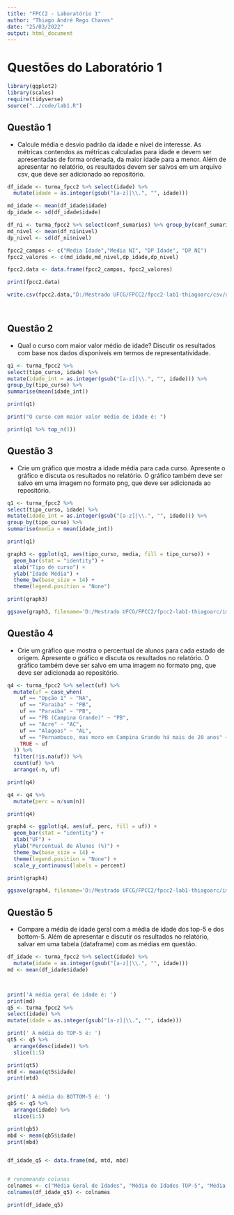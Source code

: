 ```yaml
---
title: "FPCC2 - Laboratório 1"
author: "Thiago André Rego Chaves"
date: "25/03/2022"
output: html_document
---
```


# Questões do Laboratório 1

```r
library(ggplot2)
library(scales)
require(tidyverse)
source("../code/lab1.R")
```
  
## Questão 1
  
* Calcule média e desvio padrão da idade e nível de interesse. As métricas contendos as métricas calculadas para idade e devem ser apresentadas de forma ordenada, da maior idade para a menor. Além de apresentar no relatório, os resultados devem ser salvos em um arquivo csv, que deve ser adicionado ao repositório.

```r

df_idade <- turma_fpcc2 %>% select(idade) %>% 
  mutate(idade = as.integer(gsub("[a-z]|\\.", "", idade)))

md_idade <- mean(df_idade$idade)
dp_idade <- sd(df_idade$idade)

df_ni <- turma_fpcc2 %>% select(conf_sumarios) %>% group_by(conf_sumarios) %>% summarise(nivel = n())
md_nivel <- mean(df_ni$nivel)
dp_nivel <- sd(df_ni$nivel)

fpcc2_campos <- c("Media Idade","Media NI", "DP Idade", "DP NI")
fpcc2_valores <- c(md_idade,md_nivel,dp_idade,dp_nivel)

fpcc2.data <- data.frame(fpcc2_campos, fpcc2_valores)

print(fpcc2.data)

write.csv(fpcc2.data,"D:/Mestrado UFCG/FPCC2/fpcc2-lab1-thiagoarc/csv/questao1.csv")




```

## Questão 2
* Qual o curso com maior valor médio de idade? Discutir os resultados com base nos dados disponíveis em termos de representatividade. 

```r
q1 <- turma_fpcc2 %>% 
select(tipo_curso, idade) %>% 
mutate(idade_int = as.integer(gsub("[a-z]|\\.", "", idade))) %>%
group_by(tipo_curso) %>% 
summarise(mean(idade_int))

print(q1)

print("O curso com maior valor médio de idade é: ")

print(q1 %>% top_n(1))

```

## Questão 3
* Crie um gráfico que mostra a idade média para cada curso. Apresente o gráfico e discuta os resultados no relatório. O gráfico também deve ser salvo em uma imagem no formato png, que deve ser adicionada ao repositório. 

```r

q1 <- turma_fpcc2 %>% 
select(tipo_curso, idade) %>% 
mutate(idade_int = as.integer(gsub("[a-z]|\\.", "", idade))) %>%
group_by(tipo_curso) %>% 
summarise(media = mean(idade_int))

print(q1)

graph3 <- ggplot(q1, aes(tipo_curso, media, fill = tipo_curso)) + 
  geom_bar(stat = "identity") + 
  xlab("Tipo de curso") +
  ylab("Idade Média") + 
  theme_bw(base_size = 14) + 
  theme(legend.position = "None")

print(graph3)

ggsave(graph3, filename='D:/Mestrado UFCG/FPCC2/fpcc2-lab1-thiagoarc/images/questao3.png', dpi = 400, type='cairo', units='in')

```

## Questão 4
* Crie um gráfico que mostra o percentual de alunos para cada estado de origem. Apresente o gráfico e discuta os resultados no relatório. O gráfico também deve ser salvo em uma imagem no formato png, que deve ser adicionada ao repositório.  
```r

q4 <- turma_fpcc2 %>% select(uf) %>% 
  mutate(uf = case_when(
    uf == "Opção 1" ~ "NA",
    uf == "Paraiba" ~ "PB", 
    uf == "Paraíba" ~ "PB",
    uf == "PB (Campina Grande)" ~ "PB",
    uf == "Acre" ~ "AC",
    uf == "Alagoas" ~ "AL",
    uf == "Pernambuco, mas moro em Campina Grande há mais de 20 anos" ~ "PE",
    TRUE ~ uf
  )) %>% 
  filter(!is.na(uf)) %>%
  count(uf) %>% 
  arrange(-n, uf)

print(q4)

q4 <- q4 %>%
  mutate(perc = n/sum(n))

print(q4)

graph4 <- ggplot(q4, aes(uf, perc, fill = uf)) + 
  geom_bar(stat = "identity") + 
  xlab("UF") +
  ylab("Percentual de Alunos (%)") + 
  theme_bw(base_size = 14) + 
  theme(legend.position = "None") +
  scale_y_continuous(labels = percent)

print(graph4)

ggsave(graph4, filename='D:/Mestrado UFCG/FPCC2/fpcc2-lab1-thiagoarc/images/questao4.png', dpi = 400, type='cairo', units='in')

```

## Questão 5    
* Compare a média de idade geral com a média de idade dos top-5 e dos bottom-5. Além de apresentar e discutir os resultados no relatório, salvar em uma tabela (dataframe) com as médias em questão.    

```r
df_idade <- turma_fpcc2 %>% select(idade) %>% 
  mutate(idade = as.integer(gsub("[a-z]|\\.", "", idade)))
md <- mean(df_idade$idade)



print('A média geral de idade é: ')
print(md)
q5 <- turma_fpcc2 %>% 
select(idade) %>% 
mutate(idade = as.integer(gsub("[a-z]|\\.", "", idade)))

print(' A média do TOP-5 é: ')
qt5 <- q5 %>%
  arrange(desc(idade)) %>%
  slice(1:5)

print(qt5)
mtd <- mean(qt5$idade)
print(mtd)


print(' A média do BOTTOM-5 é: ')
qb5 <- q5 %>%
  arrange(idade) %>%
  slice(1:5)

print(qb5)
mbd <- mean(qb5$idade)
print(mbd)


df_idade_q5 <- data.frame(md, mtd, mbd)


# renomeando colunas
colnames <- c("Média Geral de Idades", "Média de Idades TOP-5", "Média de Idades BOTTOM-5")
colnames(df_idade_q5) <- colnames

print(df_idade_q5)

```
